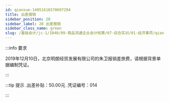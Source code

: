 ---
id: qianxue-14051616570697294
title: 出差报销
sidebar_position: 20
sidebar_label: 20 出差报销
sidebar_class_name: green
slug: /基础会计/jc-1/1040/09-商品流通企业会计核算/07-综合实训/01-经济事项/qianxue-14051614365231201/qianxue-14051616570697294/出差报销
---

:::info 要求

2019年12月10日，北京明朗经贸发展有限公司的朱卫报销差旅费，请根据背景单据编制凭证。

:::

:::tip 提示
  .出差补贴：50.00元  .凭证编号：014
:::
